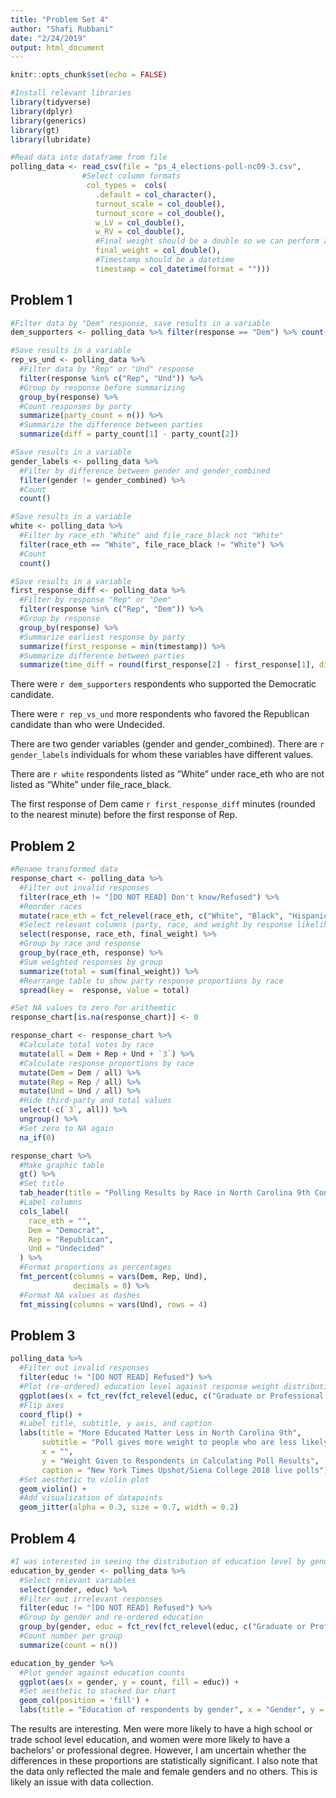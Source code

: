 ```yaml
---
title: "Problem Set 4"
author: "Shafi Rubbani"
date: "2/24/2019"
output: html_document
---
```


```r
knitr::opts_chunk$set(echo = FALSE)

#Install relevant libraries
library(tidyverse)
library(dplyr)
library(generics)
library(gt)
library(lubridate)
```

```r
#Read data into dataframe from file
polling_data <- read_csv(file = "ps_4_elections-poll-nc09-3.csv",
                #Select column formats
                 col_types =  cols(
                   .default = col_character(),
                   turnout_scale = col_double(),
                   turnout_score = col_double(),
                   w_LV = col_double(),
                   w_RV = col_double(),
                   #Final weight should be a double so we can perform arithmetic
                   final_weight = col_double(),
                   #Timestamp should be a datetime
                   timestamp = col_datetime(format = "")))
```

## Problem 1

```r
#Filter data by "Dem" response, save results in a variable
dem_supporters <- polling_data %>% filter(response == "Dem") %>% count()

#Save results in a variable
rep_vs_und <- polling_data %>%
  #Filter data by "Rep" or "Und" response
  filter(response %in% c("Rep", "Und")) %>%
  #Group by response before summarizing
  group_by(response) %>% 
  #Count responses by party
  summarize(party_count = n()) %>% 
  #Summarize the difference between parties
  summarize(diff = party_count[1] - party_count[2])

#Save results in a variable
gender_labels <- polling_data %>%
  #Filter by difference between gender and gender_combined
  filter(gender != gender_combined) %>%
  #Count
  count()

#Save results in a variable
white <- polling_data %>%
  #Filter by race_eth "White" and file_race_black not "White"
  filter(race_eth == "White", file_race_black != "White") %>%
  #Count
  count()

#Save results in a variable
first_response_diff <- polling_data %>%
  #Filter by response "Rep" or "Dem"
  filter(response %in% c("Rep", "Dem")) %>%
  #Group by response
  group_by(response) %>%
  #Summarize earliest response by party
  summarize(first_response = min(timestamp)) %>%
  #Summarize difference between parties
  summarize(time_diff = round(first_response[2] - first_response[1], digits = 0))
```


There were `r dem_supporters` respondents who supported the Democratic candidate.

There were `r rep_vs_und` more respondents who favored the Republican candidate than who were Undecided.

There are two gender variables (gender and gender_combined). There are `r gender_labels` individuals for whom these variables have different values.

There are `r white` respondents listed as “White” under race_eth who are not listed as “White” under file_race_black.

The first response of Dem came `r first_response_diff` minutes (rounded to the nearest minute) before the first response of Rep.

## Problem 2

```r
#Rename transformed data
response_chart <- polling_data %>% 
  #Filter out invalid responses
  filter(race_eth != "[DO NOT READ] Don't know/Refused") %>% 
  #Reorder races
  mutate(race_eth = fct_relevel(race_eth, c("White", "Black", "Hispanic", "Asian", "Other"))) %>%
  #Select relevant columns (party, race, and weight by response likelihood)
  select(response, race_eth, final_weight) %>% 
  #Group by race and response
  group_by(race_eth, response) %>% 
  #Sum weighted responses by group
  summarize(total = sum(final_weight)) %>%
  #Rearrange table to show party response proportions by race
  spread(key =  response, value = total)

#Set NA values to zero for arithemtic
response_chart[is.na(response_chart)] <- 0

response_chart <- response_chart %>%
  #Calculate total votes by race
  mutate(all = Dem + Rep + Und + `3`) %>% 
  #Calculate response proportions by race
  mutate(Dem = Dem / all) %>% 
  mutate(Rep = Rep / all) %>% 
  mutate(Und = Und / all) %>%
  #Hide third-party and total values
  select(-c(`3`, all)) %>% 
  ungroup() %>%
  #Set zero to NA again
  na_if(0)
```

```r
response_chart %>%
  #Make graphic table
  gt() %>% 
  #Set title
  tab_header(title = "Polling Results by Race in North Carolina 9th Congressional District") %>% 
  #Label columns
  cols_label(
    race_eth = "",
    Dem = "Democrat",
    Rep = "Republican",
    Und = "Undecided"
  ) %>%
  #Format proportions as percentages
  fmt_percent(columns = vars(Dem, Rep, Und),
              decimals = 0) %>%
  #Format NA values as dashes
  fmt_missing(columns = vars(Und), rows = 4)
```

## Problem 3

```r
polling_data %>% 
  #Filter out invalid responses
  filter(educ != "[DO NOT READ] Refused") %>%
  #Plot (re-ordered) education level against response weight distribution
  ggplot(aes(x = fct_rev(fct_relevel(educ, c("Graduate or Professional Degree", "Bachelors' degree", "Some college or trade school", "High school", "Grade school"))), y = final_weight)) + 
  #Flip axes
  coord_flip() +
  #Label title, subtitle, y axis, and caption
  labs(title = "More Educated Matter Less in North Carolina 9th",
       subtitle = "Poll gives more weight to people who are less likely to participate in polls",
       x = "",
       y = "Weight Given to Respondents in Calculating Poll Results",
       caption = "New York Times Upshot/Siena College 2018 live polls") +
  #Set aesthetic to violin plot
  geom_violin() +
  #Add visualization of datapoints
  geom_jitter(alpha = 0.3, size = 0.7, width = 0.2)
```

## Problem 4
```r
#I was interested in seeing the distribution of education level by gender.
education_by_gender <- polling_data %>%
  #Select relevant variables
  select(gender, educ) %>% 
  #Filter out irrelevant responses
  filter(educ != "[DO NOT READ] Refused") %>%
  #Group by gender and re-ordered education
  group_by(gender, educ = fct_rev(fct_relevel(educ, c("Graduate or Professional Degree", "Bachelors' degree", "Some college or trade school", "High school", "Grade school")))) %>% 
  #Count number per group
  summarize(count = n())
```

```r
education_by_gender %>% 
  #Plot gender against education counts
  ggplot(aes(x = gender, y = count, fill = educ)) +
  #Set aesthetic to stacked bar chart
  geom_col(position = 'fill') +
  labs(title = "Education of respondents by gender", x = "Gender", y = "Proportions")
```

The results are interesting. Men were more likely to have a high school or trade school level education, and women were more likely to have a bachelors' or professional degree. However, I am uncertain whether the differences in these proportions are statistically significant. I also note that the data only reflected the male and female genders and no others. This is likely an issue with data collection.